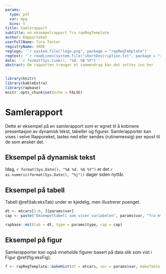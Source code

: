 ```yaml
---
params:
  type: pdf
  var: mpg
  bins: 5
title: Samlerapport
subtitle: en eksempelrapport fra rapRegTemplate
author: Rapporteket
userFullName: Tore Tester
registryName: SKDE
reglogo: '`r system.file("logo.png", package = "rapRegTemplate")`'
regtext: '`r readLines(system.file("shortDescription.txt", package = "rapRegTemplate"))`'
date: '`r format(Sys.time(), "%d. %B %Y")`'
abstract: Om rapporten trenger et sammendrag kan det settes inn her
---
```


```r
library(knitr)
library(kableExtra)
library(rapbase)
knitr::opts_chunk$set(echo = FALSE)
```


# Samlerapport
Dette er eksempel på en samlerapport som er egnet til å kobinere presentasjon
av dynamisk tekst, tabeller og figurer. Samlerapporter kan vises i selve
Rapporeket, lastes ned eller sendes (rutinemessig) per epost til de som ønsker
det.


## Eksempel på dynamisk tekst
Idag, `r format(Sys.Date(), "%A %d. %b %Y")` er det
`r as.numeric(format(Sys.Date(), "%j"))` dager siden nyttår.


## Eksempel på tabell
Tabell \@ref(tab:eksTab) under er kjedelig, men illustrerer poenget.

```r
dt <- mtcars[1:6, ][params$var]
cap <- paste("Eksempeltabell som viser variabelen", params$var, "fra mtcars.")

rapbase::mst(tab = dt, type = params$type, cap = cap)

```


## Eksempel på figur
Samlerapporter kan også inneholde figurer basert på data slik som vist i Figur \@ref(fig:eksFig).

```r
f <- rapRegTemplate::makeHist(df = mtcars, var = params$var, makeTable = FALSE)
```
